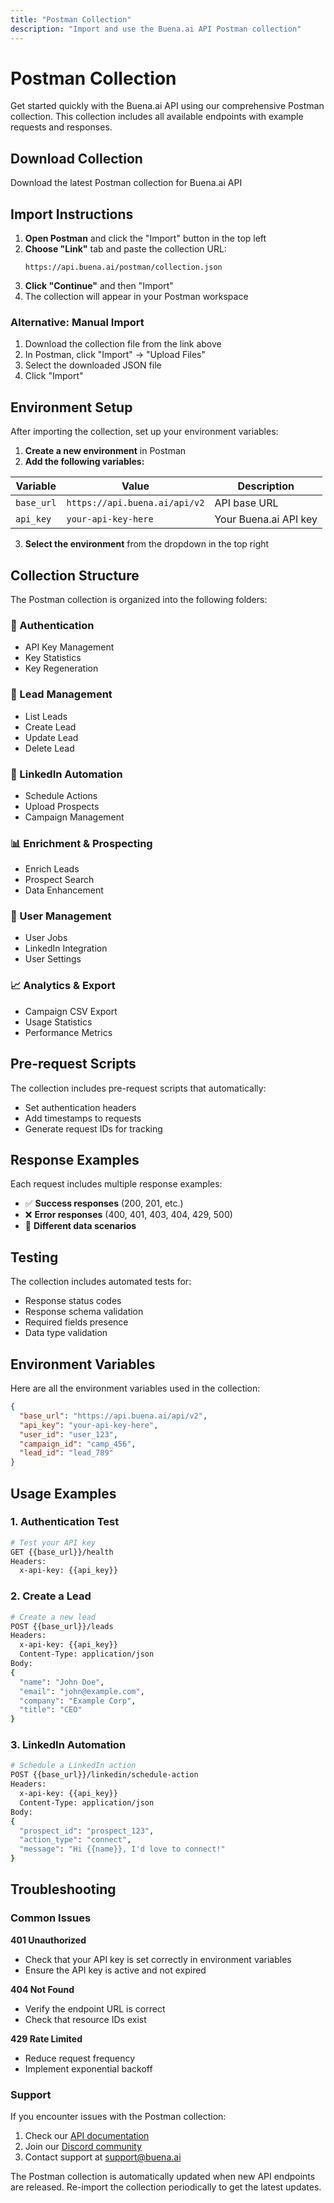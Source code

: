 ```yaml
---
title: "Postman Collection"
description: "Import and use the Buena.ai API Postman collection"
---
```


# Postman Collection

Get started quickly with the Buena.ai API using our comprehensive Postman collection. This collection includes all available endpoints with example requests and responses.

## Download Collection

<Card title="Download Postman Collection" icon="download" href="https://api.buena.ai/postman/collection.json">
  Download the latest Postman collection for Buena.ai API
</Card>

## Import Instructions

1. **Open Postman** and click the "Import" button in the top left
2. **Choose "Link"** tab and paste the collection URL:
   ```
   https://api.buena.ai/postman/collection.json
   ```
3. **Click "Continue"** and then "Import"
4. The collection will appear in your Postman workspace

### Alternative: Manual Import

1. Download the collection file from the link above
2. In Postman, click "Import" → "Upload Files"
3. Select the downloaded JSON file
4. Click "Import"

## Environment Setup

After importing the collection, set up your environment variables:

1. **Create a new environment** in Postman
2. **Add the following variables:**

| Variable | Value | Description |
|----------|-------|-------------|
| `base_url` | `https://api.buena.ai/api/v2` | API base URL |
| `api_key` | `your-api-key-here` | Your Buena.ai API key |

3. **Select the environment** from the dropdown in the top right

## Collection Structure

The Postman collection is organized into the following folders:

### 🔐 Authentication
- API Key Management
- Key Statistics
- Key Regeneration

### 👥 Lead Management
- List Leads
- Create Lead
- Update Lead
- Delete Lead

### 🔗 LinkedIn Automation
- Schedule Actions
- Upload Prospects
- Campaign Management

### 📊 Enrichment & Prospecting
- Enrich Leads
- Prospect Search
- Data Enhancement

### 👤 User Management
- User Jobs
- LinkedIn Integration
- User Settings

### 📈 Analytics & Export
- Campaign CSV Export
- Usage Statistics
- Performance Metrics

## Pre-request Scripts

The collection includes pre-request scripts that automatically:
- Set authentication headers
- Add timestamps to requests
- Generate request IDs for tracking

## Response Examples

Each request includes multiple response examples:
- ✅ **Success responses** (200, 201, etc.)
- ❌ **Error responses** (400, 401, 403, 404, 429, 500)
- 📝 **Different data scenarios**

## Testing

The collection includes automated tests for:
- Response status codes
- Response schema validation
- Required fields presence
- Data type validation

## Environment Variables

Here are all the environment variables used in the collection:

```json
{
  "base_url": "https://api.buena.ai/api/v2",
  "api_key": "your-api-key-here",
  "user_id": "user_123",
  "campaign_id": "camp_456",
  "lead_id": "lead_789"
}
```

## Usage Examples

### 1. Authentication Test
```bash
# Test your API key
GET {{base_url}}/health
Headers:
  x-api-key: {{api_key}}
```

### 2. Create a Lead
```bash
# Create a new lead
POST {{base_url}}/leads
Headers:
  x-api-key: {{api_key}}
  Content-Type: application/json
Body:
{
  "name": "John Doe",
  "email": "john@example.com",
  "company": "Example Corp",
  "title": "CEO"
}
```

### 3. LinkedIn Automation
```bash
# Schedule a LinkedIn action
POST {{base_url}}/linkedin/schedule-action
Headers:
  x-api-key: {{api_key}}
  Content-Type: application/json
Body:
{
  "prospect_id": "prospect_123",
  "action_type": "connect",
  "message": "Hi {{name}}, I'd love to connect!"
}
```

## Troubleshooting

### Common Issues

**401 Unauthorized**
- Check that your API key is set correctly in environment variables
- Ensure the API key is active and not expired

**404 Not Found**
- Verify the endpoint URL is correct
- Check that resource IDs exist

**429 Rate Limited**
- Reduce request frequency
- Implement exponential backoff

### Support

If you encounter issues with the Postman collection:
1. Check our [API documentation](/api-reference)
2. Join our [Discord community](https://discord.gg/buena)
3. Contact support at support@buena.ai

<Info>
The Postman collection is automatically updated when new API endpoints are released. Re-import the collection periodically to get the latest updates.
</Info>